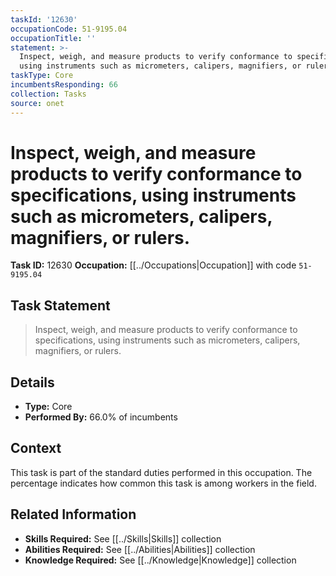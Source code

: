 ```yaml
---
taskId: '12630'
occupationCode: 51-9195.04
occupationTitle: ''
statement: >-
  Inspect, weigh, and measure products to verify conformance to specifications,
  using instruments such as micrometers, calipers, magnifiers, or rulers.
taskType: Core
incumbentsResponding: 66
collection: Tasks
source: onet
---
```

# Inspect, weigh, and measure products to verify conformance to specifications, using instruments such as micrometers, calipers, magnifiers, or rulers.

**Task ID:** 12630
**Occupation:** [[../Occupations|Occupation]] with code `51-9195.04`

## Task Statement

> Inspect, weigh, and measure products to verify conformance to specifications, using instruments such as micrometers, calipers, magnifiers, or rulers.

## Details

- **Type:** Core
- **Performed By:** 66.0% of incumbents

## Context

This task is part of the standard duties performed in this occupation. The percentage indicates how common this task is among workers in the field.

## Related Information

- **Skills Required:** See [[../Skills|Skills]] collection
- **Abilities Required:** See [[../Abilities|Abilities]] collection
- **Knowledge Required:** See [[../Knowledge|Knowledge]] collection
